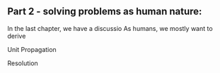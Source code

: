 
## Part 2 - solving problems as human nature:

<Teacher>

In the last chapter, we have a discussio
As humans, we mostly want to derive

</Teacher>

Unit Propagation

Resolution